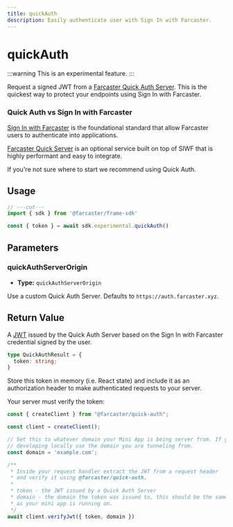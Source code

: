 ```yaml
---
title: quickAuth
description: Easily authenticate user with Sign In with Farcaster.
---
```



# quickAuth

:::warning
This is an experimental feature.
:::

Request a signed JWT from a [Farcaster Quick Auth
Server](https://github.com/farcasterxyz/protocol/discussions/231). This is the
quickest way to protect your endpoints using Sign In with Farcaster.

### Quick Auth vs Sign In with Farcaster

[Sign In with
Farcaster](https://github.com/farcasterxyz/protocol/discussions/110) is the
foundational standard that allow Farcaster users to authenticate into
applications.

[Farcaster Quick
Server](https://github.com/farcasterxyz/protocol/discussions/231) is an
optional service built on top of SIWF that is highly performant and easy to
integrate.

If you're not sure where to start we recommend using Quick Auth.


## Usage

```ts twoslash
// ---cut---
import { sdk } from '@farcaster/frame-sdk'

const { token } = await sdk.experimental.quickAuth()
```

## Parameters

### quickAuthServerOrigin

- **Type:** `quickAuthServerOrigin`

Use a custom Quick Auth Server. Defaults to `https://auth.farcaster.xyz`.


## Return Value

A [JWT](https://datatracker.ietf.org/doc/html/rfc7519) issued by the Quick Auth
Server based on the Sign In with Farcaster credential signed by the user.

```ts
type QuickAuthResult = {
  token: string;
}
```

Store this token in memory (i.e. React state) and include it as an
authorization header to make authenticated requests to your server. 

Your server must verify the token:

```ts
const { createClient } from "@farcaster/quick-auth";

const client = createClient();

// Set this to whatever domain your Mini App is being server from. If you're
// developing locally use the domain you are tunneling from.
const domain = 'example.com';

/**
 * Inside your request handler extract the JWT from a request header
 * and verify it using @farcaster/quick-auth.
 *
 * token - the JWT issued by a Quick Auth Server 
 * domain - the domain the token was issued to, this should be the same domain
 * as your mini app is running on.
 */
await client.verifyJwt({ token, domain })
```
